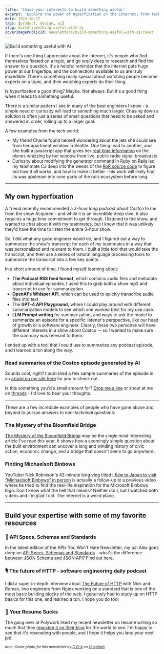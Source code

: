 ```yaml
---
title: 'Chase your interests to build something useful'
excerpt: 'Explore the power of hyperfixation on the internet, from tech enthusiasts diving deep into topics to engineers creating innovative solutions. Discover how curiosity can lead to expertise and groundbreaking tools.'
date: 2023-10-17
tags: [product, design, ai]
slug: build-something-useful-with-ai
coverImagePublicId: newsletters/build-something-useful-with-ai/cover
---
```


<Image
  publicId="newsletters/build-something-useful-with-ai/cover"
  alt="Build something useful with AI"
/>

If there's one thing I appreciate about the internet, it's people who find themselves fixated on a topic, and go _really_ deep to research and find the answer to a question. It's a helpful reminder that the internet puts huge power at our fingertips, and the connections available to us are truly incredible. There's something really special about watching people become experts on a topic, and then watching experts do their thing.

Is hyperfixation a good thing? Maybe. Not always. But it's a good thing when it leads to something useful.

There is a similar pattern I see in many of the best engineers I know - a simple need or curiosity will lead to something much larger. Chasing down a solution is often just a series of small questions that need to be asked and answered in order, rolling up to a larger goal.

A few examples from the tech world:

- My friend Charlie found herself wondering about the jets she could see from her apartment window in Seattle. One thing lead to another, and she built a javascript app that gives her [real-time information](https://charliegerard.dev/blog/aircraft-radar-system-rtl-sdr-web-usb/) on the planes whizzing by her window from live, public radio signal broadcasts.
- Curiosity about modifying the generator command in Ruby on Rails led my teammate CJ deep into the weeds of the [RoR source code](https://www.youtube.com/watch?v=8Rnf_-vDuaU&) to figure out how it all works, and how to make it better - his work will likely find its way upstream into core parts of the rails ecosystem before long.

---

## My own hyperfixation

A friend recently recommended a _3-hour long podcast about Costco_ to me from the show Acquired - and while it is an incredible deep dive, it also requires a huge time commitment to get through. I listened to the show, and wanted to chat about it with my teammates, but I knew that it was unlikely they'd have the time to listen the entire 3-hour show.

So, I did what any good engineer would do, and I figured out a way to summarize the show's transcript for each of my teammates in a way that was personalized and relevant to them. I built a little tool that would take the transcript, and then use a series of natural language processing tools to summarize the transcript into a few key points.

In a short amount of time, I found myself learning about:

- **The Podcast RSS feed format**, which contains audio files and metadata about individual episodes. I used this to grab both a show mp3 and transcript to use for summarization.
- **OpenAI's Whisper API**, which can be used to quickly transcribe audio files into text.
- The **GPT-4 API Playground,** where I could play around with different summarization models to see which one worked best for my use case.
- **LLM Prompt writing** for summarization, and ways to ask the model to summarize an episode for a specific listener's perspective, like our head of growth or a software engineer. Clearly, these two personas will have different interests in a show about Costco -- so I wanted to make sure the summary was relevant to them.

I ended up with a tool that I could use to summarize any podcast episode, and I learned a ton along the way.

### Read summaries of the Costco episode generated by AI

Sounds cool, right? I published a few sample summaries of the episode in an [article on my site here](/posts/acquired-costco-podcast-llm-summaries) for you to check out.

Is this something you'd a small amount for? [Drop me a line](mailto:hello@mikebifulco.com) or shout at me on [threads](https://threads.net/@irreverentmike) - I'd love to hear your thoughts.

---

These are a few incredible examples of people who have gone above and beyond to pursue answers to _non-technical_ questions:

### The Mystery of the Bloomfield Bridge

[The Mystery of the Bloomfield Bridge](https://tylervigen.com/the-mystery-of-the-bloomfield-bridge) may be the single most interesting article I've read this year. It shows how a seemingly simple question about the built environment can uncover a long and winding history of civic action, economic change, and a bridge that doesn't seem to go anywhere.

### Finding Michaelsoft Binbows

YouTuber Nick Robinson's 42-minute long vlog titled [I flew to Japan to visit "Michaelsoft Binbows" in person](https://youtube.com/watch?v=QRIklga9IBQ) is actually a follow-up to a previous video where he tried to find the real-life inspiration for the Microsoft Binbows logo. Don't know what the hell that means? Neither did I, but I watched both videos and I'm glad I did. The internet is a weird place.

---

## Build your expertise with some of my favorite resources

### 📰 API Specs, Schemas and Standards

In the latest edition of the APIs You Won't Hate Newsletter, my pal Alex goes deep on [API Specs, Schemas and Standards](https://apisyouwonthate.com/newsletter/api-specs-schemas-and-standards/) - what's the difference between JSON Schema and JSON:API? Find out here.

### 🎙️ The future of HTTP - software engineering daily podcast

I did a super in-depth interview about [The Future of HTTP](https://softwareengineeringdaily.com/2023/10/11/the-future-of-http/) with Nick and Roman, two engineers from Nginx working on a standard that is one of the most basic building blocks of the web. I genuinely had to study up on HTTP basics for this one, and learned a ton. I hope you do too!

### 🧬 Your Resume Sucks

The gang over at Polywork liked my recent newsletter on resume writing so much that they [reposted it on their blog](https://blog.polywork.com/how-to-fix-your-resume/) for the world to see. I'm happy to see that it's resonating with people, and I hope it helps you land your next job!

<small>

_note: Cover photo for this newsletter by [C D-X](https://unsplash.com/@cdx2?utm_content=creditCopyText&utm_medium=referral&utm_source=unsplash) on [Unsplash](https://unsplash.com/photos/PDX_a_82obo?utm_content=creditCopyText&utm_medium=referral&utm_source=unsplash)_

</small>
